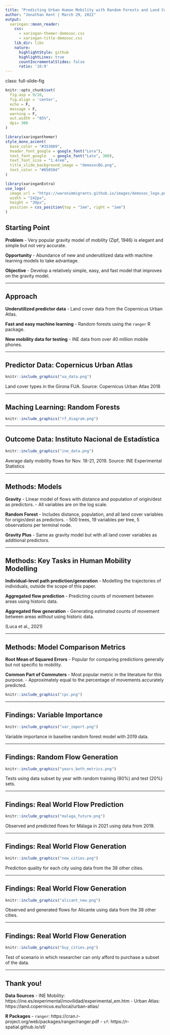 ```yaml
---
title: "Predicting Urban Human Mobility with Random Forests and Land Cover Data"
author: "Jonathan Kent | March 29, 2022"
output:
  xaringan::moon_reader:
    css: 
      - xaringan-themer-demosoc.css
      - xaringan-title-demosoc.css
    lib_dir: libs
    nature:
      highlightStyle: github
      highlightLines: true
      countIncrementalSlides: false
      ratio: '16:9'
---
```


class: full-slide-fig

```r
knitr::opts_chunk$set(
  fig.asp = 9/16,
  fig.align = 'center',
  echo = F,
  message = F,
  warning = F,
  out.width = "85%",
  dpi= 300
)
```

```r
library(xaringanthemer)
style_mono_accent(
  base_color = "#353889",
  header_font_google = google_font("Lora"),
  text_font_google   = google_font("Lato", 300),
  text_font_size = "1.4rem",
  title_slide_background_image = "demosocBG.png",
  text_color = "#05050d"
)
```

```r
library(xaringanExtra)
use_logo(
  image_url = "https://waronimmigrants.github.io/images/demosoc_logo.png",
  width = "242px",
  height = "39px",
  position = css_position(top = "1em", right = "1em")
)
```

## Starting Point

**Problem**
- Very popular gravity model of mobility (Zipf, 1946) is elegant and simple but not very accurate.

**Opportunity**
- Abundance of new and underutilized data with machine learning models to take advantage.

**Objective**
- Develop a relatively simple, easy, and fast model that improves on the gravity model.

---

## Approach

**Underutilized predictor data**
- Land cover data from the Copernicus Urban Atlas.

**Fast and easy machine learning**
- Random forests using the `ranger` R package.

**New mobility data for testing**
- INE data from over 40 million mobile phones.

---

## Predictor Data: Copernicus Urban Atlas

``` r
knitr::include_graphics("ua_data.png")
```
Land cover types in the Girona FUA. Source: Copernicus Urban Atlas 2018

---

## Maching Learning: Random Forests

``` r
knitr::include_graphics("rf_diagram.png")
```

---

## Outcome Data: Instituto Nacional de Estadística 

``` r
knitr::include_graphics("ine_data.png")
```
Average daily mobility flows for Nov. 18-21, 2019. Source: INE Experimental Statistics  

---

## Methods: Models

**Gravity**
- Linear model of flows with distance and population of origin/dest as predictors. 
- All variables are on the log scale.

**Random Forest**
- Includes distance, population, and all land cover variables for origin/dest as predictors.
- 500 trees, 19 variables per tree, 5 observations per terminal node. 

**Gravity Plus**
- Same as gravity model but with all land cover variables as additional predictors.

---

## Methods: Key Tasks in Human Mobility Modelling

**Individual-level path prediction/generation**
- Modelling the trajectories of individuals, outside the scope of this paper.

**Aggregated flow prediction**
- Predicting counts of movement between areas using historic data.

**Aggregated flow generation**
- Generating estimated counts of movement between areas *without* using historic data.

(Luca et al., 2021)

---

## Methods: Model Comparison Metrics

**Root Mean of Squared Errors**
- Popular for comparing predictions generally but not specific to mobility.

**Common Part of Commuters**
- Most popular metric in the literature for this purpose.
- Approximately equal to the percentage of movements accurately predicted.

``` r
knitr::include_graphics("cpc.png")
```

---

## Findings: Variable Importance

``` r
knitr::include_graphics("var_import.png")
```
Variable importance in baseline random forest model with 2019 data.

---

## Findings: Random Flow Generation

``` r
knitr::include_graphics("years_both_metrics.png")
```
Tests using data subset by year with random training (80%) and test (20%) sets.

---

## Findings: Real World Flow Prediction

``` r
knitr::include_graphics("malaga_future.png")
```
Observed and predicted flows for Málaga in 2021 using data from 2019.

---

## Findings: Real World Flow Generation

``` r
knitr::include_graphics("new_cities.png")
```
Prediction quality for each city using data from the 38 other cities.

---

## Findings: Real World Flow Generation

``` r
knitr::include_graphics("alicant_new.png")
```
Observed and generated flows for Alicante using data from the 38 other cities.

---

## Findings: Real World Flow Generation

``` r
knitr::include_graphics("buy_cities.png")
```
Test of scenario in which researcher can only afford to purchase a subset of the data.

---

## Thank you!

**Data Sources**
- INE Mobility: https://ine.es/experimental/movilidad/experimental_em.htm
- Urban Atlas: https://land.copernicus.eu/local/urban-atlas/

**R Packages**
- `ranger`: https://cran.r-project.org/web/packages/ranger/ranger.pdf
- `sf`: https://r-spatial.github.io/sf/
